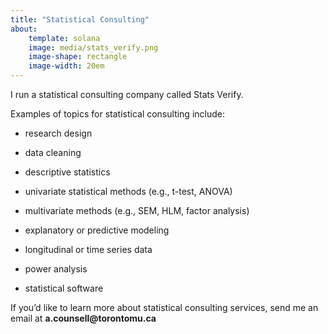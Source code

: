 ```yaml
---
title: "Statistical Consulting"
about: 
    template: solana
    image: media/stats_verify.png
    image-shape: rectangle
    image-width: 20em
---
```


I run a statistical consulting company called Stats Verify.

Examples of topics for statistical consulting include:

-   research design

-   data cleaning

-   descriptive statistics

-   univariate statistical methods (e.g., t-test, ANOVA)

-   multivariate methods (e.g., SEM, HLM, factor analysis)

-   explanatory or predictive modeling

-   longitudinal or time series data

-   power analysis

-   statistical software

If you'd like to learn more about statistical consulting services, send me an email at **a.counsell\@torontomu.ca**
